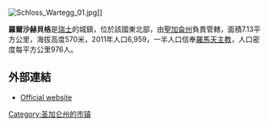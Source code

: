 [[Image:Schloss_Wartegg_01.jpg|right]]]]

'''羅爾沙赫貝格'''是[[瑞士|瑞士]]的城鎮，位於該國東北部，由[[聖加侖州|聖加侖州]]負責管轄，面積7.13平方公里，海拔高度570米，2011年人口6,959，一半人口信奉[[羅馬天主教|羅馬天主教]]，人口密度每平方公里976人。

==外部連結==
* [http://www.rorschacherberg.ch Official website] {{Wayback|url=http://www.rorschacherberg.ch/ |date=20081207134617 }} {{de icon}}

{{Switzerland-geo-stub}}
[[Category:圣加仑州的市镇|Category:圣加仑州的市镇]]